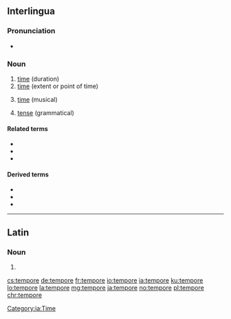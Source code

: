 ==Interlingua==

===Pronunciation===
* {{IPA|/ˈtem.po.re/|lang=ia}}

===Noun===
{{ia-noun}}

# [[time]] (duration)
# [[time]] (extent or point of time)
# {{label|ia|music}} [[time]] (musical)
# {{label|ia|grammar}} [[tense]] (grammatical)

====Related terms====
* {{l|ia|passatempore}}
* {{l|ia|temporal}}
* {{l|ia|temporari}}

====Derived terms====
* {{l|ia|ante le tempore|gloss=ahead of time, too early}}
* {{l|ia|de tempore in tempore|gloss=from time to time}}
* {{l|ia|perder le tempore|gloss=to waste time}}

[[Category:ia:Time]]

----

==Latin==

===Noun===
{{la-noun-form|tempore}}

# {{inflection of|tempus||abl|s|lang=la}}

[[cs:tempore]]
[[de:tempore]]
[[fr:tempore]]
[[io:tempore]]
[[ia:tempore]]
[[ku:tempore]]
[[lo:tempore]]
[[la:tempore]]
[[mg:tempore]]
[[ja:tempore]]
[[no:tempore]]
[[pl:tempore]]
[[chr:tempore]]
